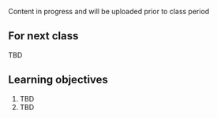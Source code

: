 
Content in progress and will be uploaded prior to class period


## For next class

TBD


## Learning objectives

1. TBD
2. TBD

